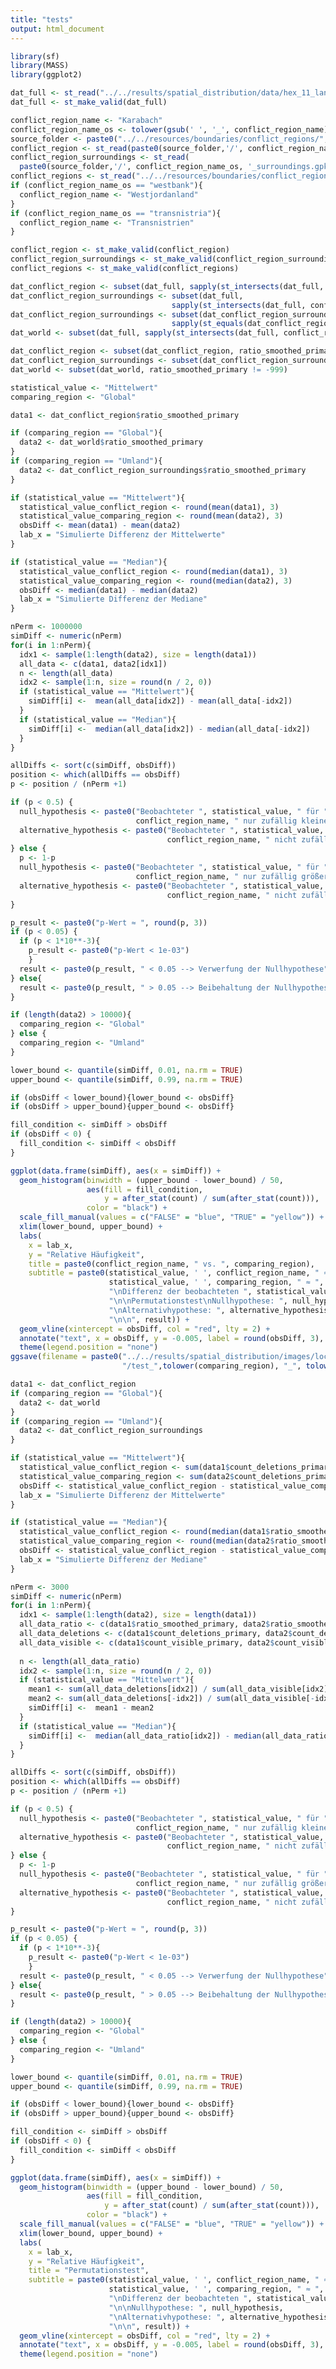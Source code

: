 ```yaml
---
title: "tests"
output: html_document
---
```


```r
library(sf)
library(MASS)
library(ggplot2)

dat_full <- st_read("../../results/spatial_distribution/data/hex_11_land.gpkg")
dat_full <- st_make_valid(dat_full)
```

```r
conflict_region_name <- "Karabach"
conflict_region_name_os <- tolower(gsub(' ', '_', conflict_region_name))
source_folder <- paste0("../../resources/boundaries/conflict_regions/", conflict_region_name_os)
conflict_region <- st_read(paste0(source_folder,'/', conflict_region_name_os, '.gpkg'))
conflict_region_surroundings <- st_read(
  paste0(source_folder,'/', conflict_region_name_os, '_surroundings.gpkg'))
conflict_regions <- st_read("../../resources/boundaries/conflict_regions/all.gpkg")
if (conflict_region_name_os == "westbank"){
  conflict_region_name <- "Westjordanland"
}
if (conflict_region_name_os == "transnistria"){
  conflict_region_name <- "Transnistrien"
}
```

```r
conflict_region <- st_make_valid(conflict_region)
conflict_region_surroundings <- st_make_valid(conflict_region_surroundings)
conflict_regions <- st_make_valid(conflict_regions)

dat_conflict_region <- subset(dat_full, sapply(st_intersects(dat_full, conflict_region), length) > 0)
dat_conflict_region_surroundings <- subset(dat_full, 
                                    sapply(st_intersects(dat_full, conflict_region_surroundings), length) > 0)
dat_conflict_region_surroundings <- subset(dat_conflict_region_surroundings, 
                                    sapply(st_equals(dat_conflict_region_surroundings,dat_conflict_region),length)==0)
dat_world <- subset(dat_full, sapply(st_intersects(dat_full, conflict_regions), length) == 0)

dat_conflict_region <- subset(dat_conflict_region, ratio_smoothed_primary != -999)
dat_conflict_region_surroundings <- subset(dat_conflict_region_surroundings, ratio_smoothed_primary != -999)
dat_world <- subset(dat_world, ratio_smoothed_primary != -999)
```

```r
statistical_value <- "Mittelwert"
comparing_region <- "Global"
```

```r
data1 <- dat_conflict_region$ratio_smoothed_primary

if (comparing_region == "Global"){
  data2 <- dat_world$ratio_smoothed_primary
}
if (comparing_region == "Umland"){
  data2 <- dat_conflict_region_surroundings$ratio_smoothed_primary
}

if (statistical_value == "Mittelwert"){
  statistical_value_conflict_region <- round(mean(data1), 3)
  statistical_value_comparing_region <- round(mean(data2), 3)
  obsDiff <- mean(data1) - mean(data2)
  lab_x = "Simulierte Differenz der Mittelwerte"
}

if (statistical_value == "Median"){
  statistical_value_conflict_region <- round(median(data1), 3)
  statistical_value_comparing_region <- round(median(data2), 3)
  obsDiff <- median(data1) - median(data2)
  lab_x = "Simulierte Differenz der Mediane"
}

nPerm <- 1000000
simDiff <- numeric(nPerm)
for(i in 1:nPerm){
  idx1 <- sample(1:length(data2), size = length(data1))
  all_data <- c(data1, data2[idx1])
  n <- length(all_data)
  idx2 <- sample(1:n, size = round(n / 2, 0))
  if (statistical_value == "Mittelwert"){
    simDiff[i] <-  mean(all_data[idx2]) - mean(all_data[-idx2])
  }
  if (statistical_value == "Median"){
    simDiff[i] <-  median(all_data[idx2]) - median(all_data[-idx2])
  }
}

allDiffs <- sort(c(simDiff, obsDiff))
position <- which(allDiffs == obsDiff)
p <- position / (nPerm +1)

if (p < 0.5) {
  null_hypothesis <- paste0("Beobachteter ", statistical_value, " für ", 
                            conflict_region_name, " nur zufällig kleiner")
  alternative_hypothesis <- paste0("Beobachteter ", statistical_value, " für ", 
                                   conflict_region_name, " nicht zufällig kleiner")
} else {
  p <- 1-p
  null_hypothesis <- paste0("Beobachteter ", statistical_value, " für ", 
                            conflict_region_name, " nur zufällig größer")
  alternative_hypothesis <- paste0("Beobachteter ", statistical_value, " für ", 
                                   conflict_region_name, " nicht zufällig größer")
}

p_result <- paste0("p-Wert ≈ ", round(p, 3))
if (p < 0.05) {
  if (p < 1*10**-3){
    p_result <- paste0("p-Wert < 1e-03")
    }
  result <- paste0(p_result, " < 0.05 --> Verwerfung der Nullhypothese") 
} else{
  result <- paste0(p_result, " > 0.05 --> Beibehaltung der Nullhypothese")
}

if (length(data2) > 10000){
  comparing_region <- "Global"
} else {
  comparing_region <- "Umland"
}

lower_bound <- quantile(simDiff, 0.01, na.rm = TRUE)
upper_bound <- quantile(simDiff, 0.99, na.rm = TRUE)

if (obsDiff < lower_bound){lower_bound <- obsDiff}
if (obsDiff > upper_bound){upper_bound <- obsDiff}

fill_condition <- simDiff > obsDiff
if (obsDiff < 0) {
  fill_condition <- simDiff < obsDiff
}

ggplot(data.frame(simDiff), aes(x = simDiff)) +
  geom_histogram(binwidth = (upper_bound - lower_bound) / 50, 
                 aes(fill = fill_condition, 
                     y = after_stat(count) / sum(after_stat(count))), 
                 color = "black") +
  scale_fill_manual(values = c("FALSE" = "blue", "TRUE" = "yellow")) +
  xlim(lower_bound, upper_bound) +
  labs(
    x = lab_x,
    y = "Relative Häufigkeit",
    title = paste0(conflict_region_name, " vs. ", comparing_region),
    subtitle = paste0(statistical_value, ' ', conflict_region_name, " ≈ ", statistical_value_conflict_region, ', ', 
                      statistical_value, ' ', comparing_region, " ≈ ", statistical_value_comparing_region, 
                      "\nDifferenz der beobachteten ", statistical_value, "e ≈ ", round(obsDiff, 3), 
                      "\n\nPermutationstest\nNullhypothese: ", null_hypothesis,
                      "\nAlternativhypothese: ", alternative_hypothesis,
                      "\n\n", result)) +
  geom_vline(xintercept = obsDiff, col = "red", lty = 2) +
  annotate("text", x = obsDiff, y = -0.005, label = round(obsDiff, 3), col = "red") + 
  theme(legend.position = "none")
ggsave(filename = paste0("../../results/spatial_distribution/images/local/",conflict_region_name_os, 
                         "/test_",tolower(comparing_region), "_", tolower(statistical_value), ".png"))
```

```r
data1 <- dat_conflict_region
if (comparing_region == "Global"){
  data2 <- dat_world
}
if (comparing_region == "Umland"){
  data2 <- dat_conflict_region_surroundings
}

if (statistical_value == "Mittelwert"){
  statistical_value_conflict_region <- sum(data1$count_deletions_primary) / sum(data1$count_visible_primary)
  statistical_value_comparing_region <- sum(data2$count_deletions_primary) / sum(data2$count_visible_primary)
  obsDiff <- statistical_value_conflict_region - statistical_value_comparing_region
  lab_x = "Simulierte Differenz der Mittelwerte"
}

if (statistical_value == "Median"){
  statistical_value_conflict_region <- round(median(data1$ratio_smoothed_primary), 5)
  statistical_value_comparing_region <- round(median(data2$ratio_smoothed_primary), 5)
  obsDiff <- statistical_value_conflict_region - statistical_value_comparing_region
  lab_x = "Simulierte Differenz der Mediane"
}

nPerm <- 3000
simDiff <- numeric(nPerm)
for(i in 1:nPerm){
  idx1 <- sample(1:length(data2), size = length(data1))
  all_data_ratio <- c(data1$ratio_smoothed_primary, data2$ratio_smoothes_primary[idx1])
  all_data_deletions <- c(data1$count_deletions_primary, data2$count_deletions_primary[idx1])
  all_data_visible <- c(data1$count_visible_primary, data2$count_visible_primary[idx1])
  
  n <- length(all_data_ratio)
  idx2 <- sample(1:n, size = round(n / 2, 0))
  if (statistical_value == "Mittelwert"){
    mean1 <- sum(all_data_deletions[idx2]) / sum(all_data_visible[idx2])
    mean2 <- sum(all_data_deletions[-idx2]) / sum(all_data_visible[-idx2])
    simDiff[i] <-  mean1 - mean2
  }
  if (statistical_value == "Median"){
    simDiff[i] <-  median(all_data_ratio[idx2]) - median(all_data_ratio[-idx2])
  }
}

allDiffs <- sort(c(simDiff, obsDiff))
position <- which(allDiffs == obsDiff)
p <- position / (nPerm +1)

if (p < 0.5) {
  null_hypothesis <- paste0("Beobachteter ", statistical_value, " für ", 
                            conflict_region_name, " nur zufällig kleiner")
  alternative_hypothesis <- paste0("Beobachteter ", statistical_value, " für ", 
                                   conflict_region_name, " nicht zufällig kleiner")
} else {
  p <- 1-p
  null_hypothesis <- paste0("Beobachteter ", statistical_value, " für ", 
                            conflict_region_name, " nur zufällig größer")
  alternative_hypothesis <- paste0("Beobachteter ", statistical_value, " für ", 
                                   conflict_region_name, " nicht zufällig größer")
}

p_result <- paste0("p-Wert ≈ ", round(p, 3))
if (p < 0.05) {
  if (p < 1*10**-3){
    p_result <- paste0("p-Wert < 1e-03")
    }
  result <- paste0(p_result, " < 0.05 --> Verwerfung der Nullhypothese") 
} else{
  result <- paste0(p_result, " > 0.05 --> Beibehaltung der Nullhypothese")
}

if (length(data2) > 10000){
  comparing_region <- "Global"
} else {
  comparing_region <- "Umland"
}

lower_bound <- quantile(simDiff, 0.01, na.rm = TRUE)
upper_bound <- quantile(simDiff, 0.99, na.rm = TRUE)

if (obsDiff < lower_bound){lower_bound <- obsDiff}
if (obsDiff > upper_bound){upper_bound <- obsDiff}

fill_condition <- simDiff > obsDiff
if (obsDiff < 0) {
  fill_condition <- simDiff < obsDiff
}

ggplot(data.frame(simDiff), aes(x = simDiff)) +
  geom_histogram(binwidth = (upper_bound - lower_bound) / 50, 
                 aes(fill = fill_condition, 
                     y = after_stat(count) / sum(after_stat(count))), 
                 color = "black") +
  scale_fill_manual(values = c("FALSE" = "blue", "TRUE" = "yellow")) +
  xlim(lower_bound, upper_bound) +
  labs(
    x = lab_x,
    y = "Relative Häufigkeit",
    title = "Permutationstest",
    subtitle = paste0(statistical_value, ' ', conflict_region_name, " ≈ ", statistical_value_conflict_region, ', ', 
                      statistical_value, ' ', comparing_region, " ≈ ", statistical_value_comparing_region, 
                      "\nDifferenz der beobachteten ", statistical_value, "e ≈ ", round(obsDiff, 3), 
                      "\n\nNullhypothese: ", null_hypothesis,
                      "\nAlternativhypothese: ", alternative_hypothesis,
                      "\n\n", result)) +
  geom_vline(xintercept = obsDiff, col = "red", lty = 2) +
  annotate("text", x = obsDiff, y = -0.005, label = round(obsDiff, 3), col = "red") + 
  theme(legend.position = "none")
```

